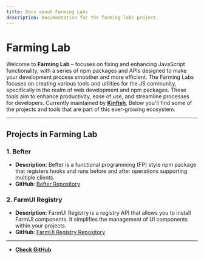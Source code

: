 ```yaml
---
title: Docs about Farming Labs
description: Documentation for the farming-labs project.
---
```


# Farming Lab

Welcome to **Farming Lab** – focuses on fixing and enhancing JavaScript functionality, with a series of npm packages and APIs designed to make your development process smoother and more efficient.
The Farming Labs focuses on creating various tools and utilities for the JS community, specifically in the realm of web development and npm packages. These tools aim to enhance productivity, ease of use, and streamline processes for developers.
Currently maintained by [**Kinfish**](https://github.com/Kinfe123), Below you'll find some of the projects and tools that are part of this ever-growing ecosystem.

---

## Projects in Farming Lab

### 1. Befter

- **Description**: Befter is a functional programming (FP) style npm package that registers hooks and runs before and after operations supporting multiple clients.
- **GitHub**: [Befter Repository](https://github.com/Kinfe123)

### 2. FarmUI Registry

- **Description**: FarmUI Registry is a registry API that allows you to install FarmUI components. It simplifies the management of UI components within your projects.
- **GitHub**: [FarmUI Registry Repository](https://github.com/Kinfe123)

---

- **[Check GitHub](https://github.com/Kinfe123)**
